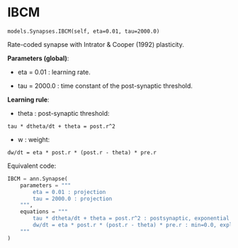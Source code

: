 # IBCM { #ANNarchy.models.Synapses.IBCM }

`models.Synapses.IBCM(self, eta=0.01, tau=2000.0)`

Rate-coded synapse with Intrator & Cooper (1992) plasticity.

**Parameters (global)**:

* eta = 0.01 : learning rate.

* tau = 2000.0 : time constant of the post-synaptic threshold.

**Learning rule**:

* theta : post-synaptic threshold:

```
tau * dtheta/dt + theta = post.r^2
```

* w : weight:

```
dw/dt = eta * post.r * (post.r - theta) * pre.r 
```

Equivalent code:

```python
IBCM = ann.Synapse(
    parameters = """
        eta = 0.01 : projection
        tau = 2000.0 : projection
    """,
    equations = """
        tau * dtheta/dt + theta = post.r^2 : postsynaptic, exponential
        dw/dt = eta * post.r * (post.r - theta) * pre.r : min=0.0, explicit
    """
)
```